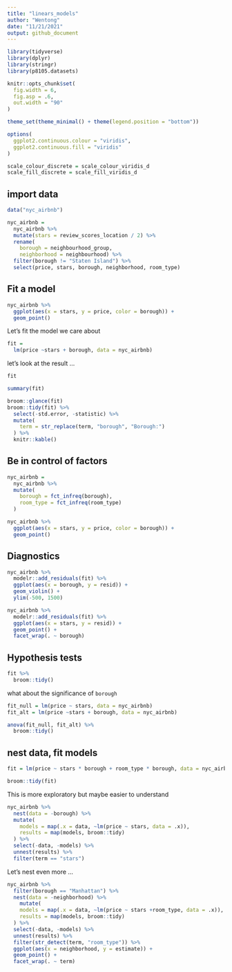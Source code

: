 ```yaml
---
title: "linears_models"
author: "Wentong"
date: "11/21/2021"
output: github_document
---
```


```r
library(tidyverse)
library(dplyr)
library(stringr)
library(p8105.datasets)

knitr::opts_chunk$set(
  fig.width = 6,
  fig.asp = .6,
  out.width = "90"
)

theme_set(theme_minimal() + theme(legend.position = "bottom"))

options(
  ggplot2.continuous.colour = "viridis",
  ggplot2.continuous.fill = "viridis"
)

scale_colour_discrete = scale_colour_viridis_d
scale_fill_discrete = scale_fill_viridis_d
```

## import data

```r
data("nyc_airbnb")

nyc_airbnb = 
  nyc_airbnb %>% 
  mutate(stars = review_scores_location / 2) %>% 
  rename(
    borough = neighbourhood_group,
    neighborhood = neighbourhood) %>% 
  filter(borough != "Staten Island") %>% 
  select(price, stars, borough, neighborhood, room_type)
```

## Fit a model

```r
nyc_airbnb %>% 
  ggplot(aes(x = stars, y = price, color = borough)) +
  geom_point()
```

Let's fit the model we care about

```r
fit = 
  lm(price ~stars + borough, data = nyc_airbnb)
```

let's look at the result ...
```r
fit

summary(fit)

```

```r
broom::glance(fit)
broom::tidy(fit) %>% 
  select(-std.error, -statistic) %>% 
  mutate(
    term = str_replace(term, "borough", "Borough:")
  ) %>% 
  knitr::kable()
```

## Be in control of factors

```r
nyc_airbnb = 
  nyc_airbnb %>% 
  mutate(
    borough = fct_infreq(borough),
    room_type = fct_infreq(room_type)
  )
```

```r
nyc_airbnb %>% 
  ggplot(aes(x = stars, y = price, color = borough)) +
  geom_point()
```

## Diagnostics

```r
nyc_airbnb %>% 
  modelr::add_residuals(fit) %>% 
  ggplot(aes(x = borough, y = resid)) +
  geom_violin() +
  ylim(-500, 1500)

nyc_airbnb %>% 
  modelr::add_residuals(fit) %>% 
  ggplot(aes(x = stars, y = resid)) +
  geom_point() +
  facet_wrap(. ~ borough)
```

## Hypothesis tests

```r
fit %>% 
  broom::tidy()
```

what about the significance of `borough`

```r
fit_null = lm(price ~ stars, data = nyc_airbnb)
fit_alt = lm(price ~stars + borough, data = nyc_airbnb)

anova(fit_null, fit_alt) %>% 
  broom::tidy()
```

## nest data, fit models

```r
fit = lm(price ~ stars * borough + room_type * borough, data = nyc_airbnb)

broom::tidy(fit)
```
This is more exploratory but maybe easier to understand

```r
nyc_airbnb %>% 
  nest(data = -borough) %>% 
  mutate(
    models = map(.x = data, ~lm(price ~ stars, data = .x)),
    results = map(models, broom::tidy)
  ) %>% 
  select(-data, -models) %>% 
  unnest(results) %>% 
  filter(term == "stars")
```

Let's nest even more ...

```r
nyc_airbnb %>% 
  filter(borough == "Manhattan") %>% 
  nest(data = -neighborhood) %>% 
    mutate(
    models = map(.x = data, ~lm(price ~ stars +room_type, data = .x)),
    results = map(models, broom::tidy)
  ) %>% 
  select(-data, -models) %>% 
  unnest(results) %>% 
  filter(str_detect(term, "room_type")) %>% 
  ggplot(aes(x = neighborhood, y = estimate)) +
  geom_point() +
  facet_wrap(. ~ term)





```


